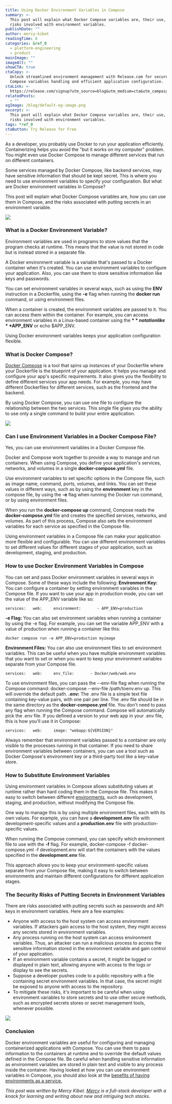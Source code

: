 ```yaml
---
title: Using Docker Environment Variables in Compose
summary: >-
  This post will explain what Docker Compose variables are, their use, and the
  risks involved with environment variables.
publishDate: ""
author: mercy-kibet
readingTime: 6
categories: &ref_0
  - platform-engineering
  - product
mainImage: ""
imageAlt: ""
showCTA: true
ctaCopy: >-
  Unlock streamlined environment management with Release.com for secure Docker
  Compose variables handling and efficient application configuration.
ctaLink: >-
  https://release.com/signup?utm_source=blog&utm_medium=cta&utm_campaign=blog-cta&utm_content=using-docker-environment-variables-in-compose
relatedPosts:
  - ""
ogImage: /blog/default-og-image.png
excerpt: >-
  This post will explain what Docker Compose variables are, their use, and the
  risks involved with environment variables.
tags: *ref_0
ctaButton: Try Release for Free
---
```


As a developer, you probably use Docker to run your application efficiently. Containerizing helps you avoid the "but it works on my computer" problem. You might even use Docker Compose to manage different services that run on different containers.

Some services managed by Docker Compose, like backend services, may have sensitive information that should be kept secret. This is where you need to use environment variables to specify your configuration. But what are Docker environment variables in Compose?

This post will explain what Docker Compose variables are, how you can use them in Compose, and the risks associated with putting secrets in an environment variable.

![](/blog-images/9c896058ea675ccb883dc3596b6c371d.png)

### What is a Docker Environment Variable?

Environment variables are used in programs to store values that the program checks at runtime. This means that the value is not stored in code but is instead stored in a separate file.

A Docker environment variable is a variable that's passed to a Docker container when it's created. You can use environment variables to configure your application. Also, you can use them to store sensitive information like keys and passwords.

You can set environment variables in several ways, such as using the **ENV** instruction in a Dockerfile, using the **\-e** flag when running the **docker run** command, or using environment files.

When a container is created, the environment variables are passed to it. You can access them within the container. For example, you can access environment variables in a Linux-based container using the **$** notation like **$APP_ENV** or echo $APP_ENV.

Using Docker environment variables keeps your application configuration flexible.

### What is Docker Compose?

[Docker Compose](https://docs.docker.com/compose/) is a tool that spins up instances of your Dockerfile where your Dockerfile is the blueprint of your application. It helps you manage and configure your app's specific requirements. It also gives you the flexibility to define different services your app needs. For example, you may have different Dockerfiles for different services, such as the frontend and the backend.

By using Docker Compose, you can use one file to configure the relationship between the two services. This single file gives you the ability to use only a single command to build your entire application.

![](/blog-images/9e2d3acac8f698700a5019ce789f41ca.png)

### Can I use Environment Variables in a Docker Compose File?

Yes, you can use environment variables in a Docker Compose file.

Docker and Compose work together to provide a way to manage and run containers. When using Compose, you define your application's services, networks, and volumes in a single **docker-compose.yml** file.

Use environment variables to set specific options in the Compose file, such as image name, command, ports, volumes, and links. You can set these values in different ways, such as by using the **environment** key in the compose file, by using the **\-e** flag when running the Docker run command, or by using environment files.

When you run the **docker-compose up** command, Compose reads the **docker-compose.yml** file and creates the specified services, networks, and volumes. As part of this process, Compose also sets the environment variables for each service as specified in the Compose file.

Using environment variables in a Compose file can make your application more flexible and configurable. You can use different environment variables to set different values for different stages of your application, such as development, staging, and production.

### How to use Docker Environment Variables in Compose

You can set and pass Docker environment variables in several ways in Compose. Some of these ways include the following:
**Environment Key:** You can configure a container by setting environment variables in the Compose file. If you want to use your app in production mode, you can set the value of the APP_ENV variable like so:

`services:   web:     environment:       - APP_ENV=production`

**\-e Flag:** You can also set environment variables when running a container by using the -e flag. For example, you can set the variable APP_ENV with a value of production when running a container like this:

`docker compose run -e APP_ENV=production myimage`

**Environment Files:** You can also use environment files to set environment variables. This can be useful when you have multiple environment variables that you want to set or when you want to keep your environment variables separate from your Compose file.

`services:   web:     env_file:       - Docker/web/web.env`

To use environment files, you can pass the --env-file flag when running the Compose command: docker-compose --env-file /path/toenv.env up. This will override the default path.
**.env:** The .env file is a simple text file containing key-value pairs, with one pair per line. The .env file should be in the same directory as the **docker-compose.yml** file. You don't need to pass any flag when running the Compose command. Compose will automatically pick the .env file. If you defined a version to your web app in your .env file, this is how you'll use it in Compose:

`services:   web:     image: "webapp:${VERSION}"`

Always remember that environment variables passed to a container are only visible to the processes running in that container. If you need to share environment variables between containers, you can use a tool such as Docker Compose's environment key or a third-party tool like a key-value store.

### How to Substitute Environment Variables

Using environment variables in Compose allows substituting values at runtime rather than hard coding them in the Compose file. This makes it easy to switch between different [environments](https://release.com/blog/environments-as-a-service-eaas-top-3-benefits), such as development, staging, and production, without modifying the Compose file.

One way to manage this is by using multiple environment files, each with its own values. For example, you can have a **development.env** file with development-specific values and a **production.env** file with production-specific values.

When running the Compose command, you can specify which environment file to use with the **\-f** flag. For example, docker-compose -f docker-compose.yml -f development.env will start the containers with the values specified in the **development.env** file.

This approach allows you to keep your environment-specific values separate from your Compose file, making it easy to switch between environments and maintain different configurations for different application stages.

### The Security Risks of Putting Secrets in Environment Variables

There are risks associated with putting secrets such as passwords and API keys in environment variables. Here are a few examples:

- Anyone with access to the host system can access environment variables. If attackers gain access to the host system, they might access any secrets stored in environment variables.
- Any process running on the host system can access environment variables. Thus, an attacker can run a malicious process to access the sensitive information stored in the environment variable and gain control of your application.
- If an environment variable contains a secret, it might be logged or displayed in plain text, allowing anyone with access to the logs or display to see the secrets.
- Suppose a developer pushes code to a public repository with a file containing secret environment variables. In that case, the secret might be exposed to anyone with access to the repository.
- To mitigate these risks, it's important to be careful when using environment variables to store secrets and to use other secure methods, such as encrypted secrets stores or secret management tools, whenever possible.

![](/blog-images/905a0239a88ecb381cd171d5404bd2e5.png)

### Conclusion

Docker environment variables are useful for configuring and managing containerized applications with Compose. You can use them to pass information to the containers at runtime and to override the default values defined in the Compose file. Be careful when handling sensitive information as environment variables are stored in plain text and visible to any process inside the container. Having looked at how you can use environment variables in Compose, you should also look at the [benefits of having environments as a service.](https://release.com/blog/environments-as-a-service-eaas-top-3-benefits)

_This post was written by Mercy Kibet._ [_Mercy_](https://hashnode.com/@eiMJay) _is a full-stack developer with a knack for learning and writing about new and intriguing tech stacks._

